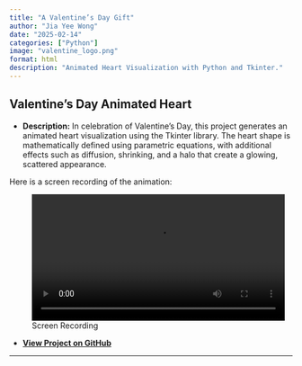 ```yaml
---
title: "A Valentine’s Day Gift"
author: "Jia Yee Wong"
date: "2025-02-14"
categories: ["Python"]
image: "valentine_logo.png"
format: html
description: "Animated Heart Visualization with Python and Tkinter."
---
```


## **Valentine’s Day Animated Heart**

-   **Description:** In celebration of Valentine’s Day, this project generates an animated heart visualization using the Tkinter library. The heart shape is mathematically defined using parametric equations, with additional effects such as diffusion, shrinking, and a halo that create a glowing, scattered appearance.

Here is a screen recording of the animation:

![Screen Recording](animation.mov){width="450px"}

-   [**View Project on GitHub**](https://github.com/jiayeew/projects/blob/main/valentine.py){target="_blank"}

------------------------------------------------------------------------
